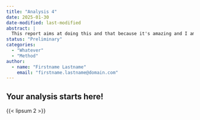 ```yaml
---
title: "Analysis 4"
date: 2025-01-30
date-modified: last-modified
abstract: |
  This report aims at doing this and that because it's amazing and I am awesome ...
status: "Preliminary"
categories:
  - "Whatever"
  - "Method"
author:
  - name: "Firstname Lastname"
    email: "firstname.lastname@domain.com"
---
```


## Your analysis starts here!

{{< lipsum 2 >}}
